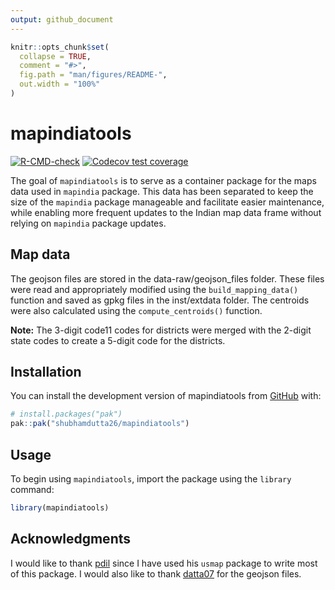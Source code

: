 ```yaml
---
output: github_document
---
```


<!-- README.md is generated from README.Rmd. Please edit that file -->

```r
knitr::opts_chunk$set(
  collapse = TRUE,
  comment = "#>",
  fig.path = "man/figures/README-",
  out.width = "100%"
)
```

# mapindiatools

<!-- badges: start -->
[![R-CMD-check](https://github.com/shubhamdutta26/mapindiatools/actions/workflows/R-CMD-check.yaml/badge.svg)](https://github.com/shubhamdutta26/mapindiatools/actions/workflows/R-CMD-check.yaml)
[![Codecov test coverage](https://codecov.io/gh/shubhamdutta26/mapindiatools/graph/badge.svg)](https://app.codecov.io/gh/shubhamdutta26/mapindiatools)
<!-- badges: end -->

The goal of `mapindiatools` is to serve as a container package for the maps
data used in `mapindia` package. This data has been separated to keep the
size of the `mapindia` package manageable and facilitate easier
maintenance, while enabling more frequent updates to the Indian map data
frame without relying on `mapindia` package updates.

## Map data

The geojson files are stored in the data-raw/geojson_files folder. These
files were read and appropriately modified using the
`build_mapping_data()` function and saved as gpkg files in the
inst/extdata folder. The centroids were also calculated using the
`compute_centroids()` function.

**Note:** The 3-digit code11 codes for districts were merged with the
2-digit state codes to create a 5-digit code for the districts.

## Installation

You can install the development version of mapindiatools from
[GitHub](https://github.com/) with:

``` r
# install.packages("pak")
pak::pak("shubhamdutta26/mapindiatools")
```

## Usage

To begin using `mapindiatools`, import the package using the `library`
command:

```r
library(mapindiatools)
```

## Acknowledgments

I would like to thank [pdil](https://github.com/pdil) since I have used
his `usmap` package to write most of this package. I would also like to
thank [datta07](https://github.com/datta07) for the geojson files.
